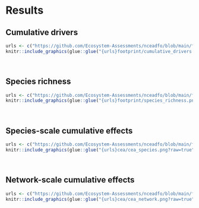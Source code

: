 # Results {#results}

## Cumulative drivers 

```r
urls <- c("https://github.com/Ecosystem-Assessments/nceadfo/blob/main/figures/atlas/")
knitr::include_graphics(glue::glue("{urls}footprint/cumulative_drivers.png?raw=true"))
```

<br/>

## Species richness

```r
urls <- c("https://github.com/Ecosystem-Assessments/nceadfo/blob/main/figures/atlas/")
knitr::include_graphics(glue::glue("{urls}footprint/species_richness.png?raw=true"))
```

<br/>


## Species-scale cumulative effects 

```r
urls <- c("https://github.com/Ecosystem-Assessments/nceadfo/blob/main/figures/atlas/")
knitr::include_graphics(glue::glue("{urls}cea/cea_species.png?raw=true"))
```

<br/>

## Network-scale cumulative effects 

```r
urls <- c("https://github.com/Ecosystem-Assessments/nceadfo/blob/main/figures/atlas/")
knitr::include_graphics(glue::glue("{urls}cea/cea_network.png?raw=true"))
```

<br/>
